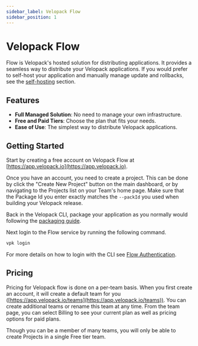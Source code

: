 ```yaml
---
sidebar_label: Velopack Flow
sidebar_position: 1
---
```


# Velopack Flow

Flow is Velopack's hosted solution for distributing applications. It provides a seamless way to distribute your Velopack applications. If you would prefer to self-host your application and manually manage update and rollbacks, see the [self-hosting](self-hosting.mdx) section.

## Features

- **Full Managed Solution**: No need to manage your own infrastructure.
- **Free and Paid Tiers**: Choose the plan that fits your needs.
- **Ease of Use**: The simplest way to distribute Velopack applications.


## Getting Started

Start by creating a free account on Velopack Flow at [https://app.velopack.io](https://app.velopack.io). 

Once you have an account, you need to create a project. This can be done by click the "Create New Project" button on the main dashboard, or by navigating to the Projects list on your Team's home page.
Make sure that the Package Id you enter exactly matches the `--packId` you used when building your Velopack release. 

Back in the Velopack CLI, package your application as you normally would following the [packaging guide](../packaging/overview.mdx). 

Next login to the Flow service by running the following command.
```bash
vpk login
```
For more details on how to login with the CLI see [Flow Authentication](flow-auth.mdx).



## Pricing

Pricing for Velopack flow is done on a per-team basis. When you first create an account, it will create a default team for you ([https://app.velopack.io/teams](https://app.velopack.io/teams)). You can create additional teams or rename this team at any time. From the team page, you can select Billing to see your current plan as well as pricing options for paid plans.

Though you can be a member of many teams, you will only be able to create Projects in a single Free tier team.
